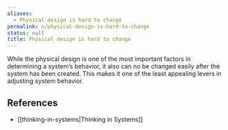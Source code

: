 ```yaml
---
aliases:
  - Physical design is hard to change
permalink: n/physical-design-is-hard-to-change
status: null
title: Physical design is hard to change
---
```

While the physical design is one of the most important factors in determining a system’s behavior, it also can no be changed easily after the system has been created. This makes it one of the least appealing levers in adjusting system behavior.

## References

- [[thinking-in-systems|Thinking in Systems]]
